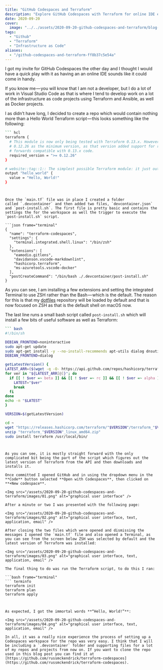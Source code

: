 ```yaml
---
title: "GitHub Codespaces and Terraform"
description: "Explore GitHub Codespaces with Terraform for online IDE experience. Easily set up a workspace for infrastructure as code projects using Terraform and Ansible."
date: 2020-09-20
cover:
  image: "../../assets/2020-09-20-github-codespaces-and-terraform/blog-cover-2020-09-20-github-codespaces-and-terraform.png"
tags:
  - "Github"
  - "Terraform"
  - "Infrastructure as Code"
aliases:
  - "/github-codespaces-and-terraform-ff8b37c5e54a"
---
```


I got my invite for GitHub Codespaces the other day and I thought I would have a quick play with it as having an an online IDE sounds like it could come in handy.

If you know me — you will know that I am not a developer, but I do a lot of work in Visual Studio Code as that is where I tend to develop work on a lot of the infrastructure as code projects using Terraform and Ansible, as well as Docker projects.

I as didn’t have long, I decided to create a repo which would contain nothing more than a Hello World Terraform script — this looks something like the following:

```bash frame="terminal" title="main.tf"
``` hcl
terraform {
  # This module is now only being tested with Terraform 0.13.x. However, to make upgrading easier, we are setting
  # 0.12.26 as the minimum version, as that version added support for required_providers with source URLs, making it
  # forwards compatible with 0.13.x code.
  required_version = ">= 0.12.26"
}

# website::tag::1:: The simplest possible Terraform module: it just outputs "Hello, World!"
output "hello_world" {
  value = "Hello, World!"
}
```
```


Once the `main.tf` file was in place I created a folder called `.devcontainer` and then added two files, `devcontainer.json` and `post-install.sh`. The first file is pretty basic and contains the settings the for the workspace as well the trigger to execute the `post-install.sh` script.

```json frame="terminal"
{
  "name": "terraform-codespaces",
  "settings": {
    "terminal.integrated.shell.linux": "/bin/zsh"
  },
  "extensions": [
    "eamodio.gitlens",
    "davidanson.vscode-markdownlint",
    "hashicorp.terraform",
    "ms-azuretools.vscode-docker"
  ],
  "postCreateCommand": "/bin/bash ./.devcontainer/post-install.sh"
}
```


As you can see, I am installing a few extensions and setting the integrated Terminal to use ZSH rather than the Bash — which is the default. The reason for this is that my [dotfiles](https://github.com/russmckendrick/dotfiles) repository will be loaded by default and that is now focused on ZSH as that is the default shell on macOS now.

The last line runs a small bash script called `post-install.sh` which will install a few bits of useful software as well as Terraform:

```bash frame="terminal"
``` bash
#!/bin/sh

DEBIAN_FRONTEND=noninteractive
sudo apt-get update
sudo apt-get install -y --no-install-recommends apt-utils dialog dnsutils httpie wget unzip curl jq
DEBIAN_FRONTEND=dialog

getLatestVersion() {
LATEST_ARR=($(wget -q -O- https://api.github.com/repos/hashicorp/terraform/releases 2> /dev/null | awk '/tag_name/ {print $2}' | cut -d '"' -f 2 | cut -d 'v' -f 2))
for ver in "${LATEST_ARR[@]}"; do
  if [[ ! $ver =~ beta ]] && [[ ! $ver =~ rc ]] && [[ ! $ver =~ alpha ]]; then
    LATEST="$ver"
    break
  fi
done
echo -n "$LATEST"
}

VERSION=$(getLatestVersion)

cd ~
wget "https://releases.hashicorp.com/terraform/"$VERSION"/terraform_"$VERSION"_linux_amd64.zip"
unzip "terraform_"$VERSION"_linux_amd64.zip"
sudo install terraform /usr/local/bin/
```
```


As you can see, it is mostly straight forward with the only complicated bit being the part of the script which figures out the latest version of Terraform from the API and then downloads and installs it.

Once committed I opened GitHub and in using the dropdown menu in the **Code** button selected **Open with Codespaces**, then clicked on **+New codespace**.

<Img src="/assets/2020-09-20-github-codespaces-and-terraform/images/01.png" alt="graphical user interface" />

After a minute or two I was presented with the following page:

<Img src="/assets/2020-09-20-github-codespaces-and-terraform/images/02.png" alt="graphical user interface, text, application, email" />

After closing the two files which were opened and dismissing the messages I opened the `main.tf` file and also opened a Terminal, as you can see from the screen below ZSH was selected by default and the latest version of Terraform was installed:

<Img src="/assets/2020-09-20-github-codespaces-and-terraform/images/03.png" alt="graphical user interface, text, application, email" />

The final thing to do was run the Terraform script, to do this I ran:

```bash frame="terminal"
``` terminfo
terraform init
terraform plan
terraform apply
```
```


As expected, I got the immortal words **“Hello, World!”**:

<Img src="/assets/2020-09-20-github-codespaces-and-terraform/images/04.png" alt="graphical user interface, text, application, email" />

In all, it was a really nice experience the process of setting up a Codespaces workspace for the repo was very easy. I think that I will be including a `.devcontainer` folder and supporting files for a lot of my repos and projects from now on. If you want to clone the repo used in this blog post you can find it at [https://github.com/russmckendrick/terraform-codespaces](https://github.com/russmckendrick/terraform-codespaces).
